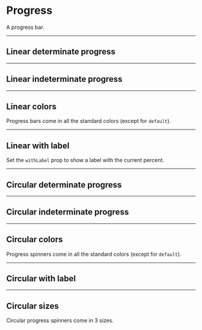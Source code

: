 
# Progress

A progress bar.

-----
## Linear determinate progress
<ComponentPreview code={determinateCode} />

-----
## Linear indeterminate progress
<ComponentPreview code={indeterminateCode} />

-----
## Linear colors

Progress bars come in all the standard colors (except for `default`).
<ComponentPreview code={colorCode} />

-----
## Linear with label

Set the `withLabel` prop to show a label with the current percent.
<ComponentPreview code={labelCode} />

-----
## Circular determinate progress
<ComponentPreview code={circleDeterminateCode} />

-----
## Circular indeterminate progress
<ComponentPreview code={circleIndeterminateCode} />

-----
## Circular colors

Progress spinners come in all the standard colors (except for `default`).
<ComponentPreview code={circleColorCode} />

-----
## Circular with label
<ComponentPreview code={circleLabelCode} />

-----
## Circular sizes

Circular progress spinners come in 3 sizes.

<ComponentPreview code={circleSizeCode} />
